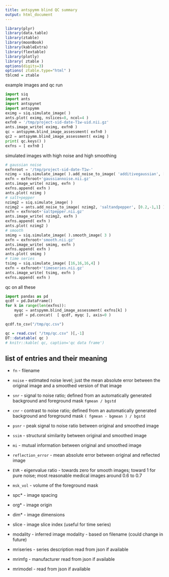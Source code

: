 ```yaml
---
title: antspymm blind QC summary
output: html_document
---
```


```r
library(plyr)
library(data.table)
library(ztable)
library(moonBook)
library(kableExtra)
library(flextable)
library(plotly)
library( ztable )
options(digits=3)
options( ztable.type="html" )
tblcmd = ztable
```


example images and qc run

```python
import siq
import ants
import antspynet
import antspymm
eximg = siq.simulate_image( )
ants.plot( eximg, nslices=8, ncol=4 )
exfn0 = '/tmp/project-sid-date-T1w-uid.nii.gz'
ants.image_write( eximg, exfn0 )
qc = antspymm.blind_image_assessment( exfn0 )
qc2 = antspymm.blind_image_assessment( eximg )
print( qc.keys() )
exfns = [ exfn0 ]
```

simulated images with high noise and high smoothing

```python
# gaussian noise
exfnroot = '/tmp/project-sid-date-T1w-'
nzimg = siq.simulate_image( ).add_noise_to_image( 'additivegaussian', [0,1] )
exfn = exfnroot+'gaussiannoise.nii.gz'
ants.image_write( nzimg, exfn )
exfns.append( exfn )
ants.plot( nzimg )
# salt+pepper
nzimg2 = siq.simulate_image( )
nzimg2 = ants.add_noise_to_image( nzimg2, 'saltandpepper', [0.2,-1,1] )
exfn = exfnroot+'saltpepper.nii.gz'
ants.image_write( nzimg2, exfn )
exfns.append( exfn )
ants.plot( nzimg2 )
# smooth
smimg = siq.simulate_image( ).smooth_image( 3 )
exfn = exfnroot+'smooth.nii.gz'
ants.image_write( smimg, exfn )
exfns.append( exfn )
ants.plot( smimg )
# time series
tsimg = siq.simulate_image( [16,16,16,4] )
exfn = exfnroot+'timeseries.nii.gz'
ants.image_write( tsimg, exfn )
exfns.append( exfn )
```


qc on all these

```python
import pandas as pd
qcdf = pd.DataFrame()
for k in range(len(exfns)):
    myqc = antspymm.blind_image_assessment( exfns[k] )
    qcdf = pd.concat(  [ qcdf, myqc ], axis=0 )

qcdf.to_csv("/tmp/qc.csv")    

```


```r
qc = read.csv( "/tmp/qc.csv" )[,-1]
DT::datatable( qc )
# knitr::kable( qc, caption='qc data frame')
```


## list of entries and their meaning

* `fn` - filename

* `noise` - estimated noise level; just the mean absolute error between the original image and a smoothed version of that image

* `snr` - signal to noise ratio;  defined from an automatically generated background and foreground mask `fgmean / bgstd`

* `cnr` - contrast to noise ratio;  defined from an automatically generated background and foreground mask `( fgmean - bgmean ) / bgstd`

* `psnr` - peak signal to noise ratio between original and smoothed image

* `ssim` - structural similarity between original and smoothed image

* `mi` - mutual information between original and smoothed image

* `reflection_error` - mean absolute error between original and reflected image

* `EVR` - eigenvalue ratio - towards zero for smooth images; toward 1 for pure noise; most reasonable medical images around 0.6 to 0.7

* `msk_vol` - volume of the foreground mask

* spc\* - image spacing

* org\* - image origin

* dim\* - image dimensions

* slice - image slice index (useful for time series)

* modality - inferred image modality - based on filename (could change in future)

* mriseries - series description read from json if available

* mrimfg - manufacturer read from json if available

* mrimodel - read from json if available
